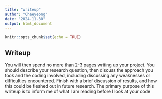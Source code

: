 ```yaml
---
title: "writeup"
author: "Chaeyeong"
date: "2024-11-30"
output: html_document
---
```


```r
knitr::opts_chunk$set(echo = TRUE)
```

## Writeup

You will then spend no more than 2-3 pages writing up your project. You should
describe your research question, then discuss the approach you took and the coding involved, including discussing any weaknesses or difficulties encountered. Finish with a brief discussion of results, and how this could be fleshed out in future research. The primary purpose of this writeup is to inform me of what I am reading before I look at your code

